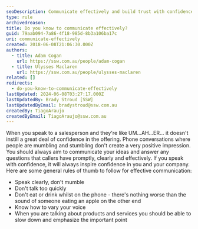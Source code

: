 ```yaml
---
seoDescription: Communicate effectively and build trust with confidence by speaking clearly, at a moderate pace, and varying your tone.
type: rule
archivedreason:
title: Do you know to communicate effectively?
guid: 79aab094-7a86-4f18-985d-8b3a106ba17c
uri: communicate-effectively
created: 2018-06-08T21:06:30.000Z
authors:
  - title: Adam Cogan
    url: https://ssw.com.au/people/adam-cogan
  - title: Ulysses Maclaren
    url: https://ssw.com.au/people/ulysses-maclaren
related: []
redirects:
  - do-you-know-to-communicate-effectively
lastUpdated: 2024-06-08T03:27:17.000Z
lastUpdatedBy: Brady Stroud [SSW]
lastUpdatedByEmail: bradystroud@ssw.com.au
createdBy: TiagoAraujo
createdByEmail: TiagoAraujo@ssw.com.au
---
```


When you speak to a salesperson and they're like UM...AH...ER... it doesn't instill a great deal of confidence in the offering. Phone conversations where people are mumbling and stumbling don't create a very positive impression. You should always aim to communicate your ideas and answer any questions that callers have promptly, clearly and effectively. If you speak with confidence, it will always inspire confidence in you and your company. Here are some general rules of thumb to follow for effective communication:
- Speak clearly, don't mumble
- Don't talk too quickly
- Don't eat or drink whilst on the phone - there's nothing worse than the sound of someone eating an apple on the other end
- Know how to vary your voice
- When you are talking about products and services you should be able to slow down and emphasize the important point
